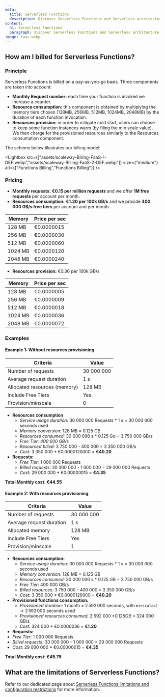 ```yaml
---
meta:
  title: Serverless Functions
  description: Discover Serverless Functions and Serverless architecture.
content:
  h1: Serverless Functions
  paragraph: Discover Serverless Functions and Serverless architecture.
image: faas.webp
---
```


## How am I billed for Serverless Functions?

### Principle

Serverless Functions is billed on a pay-as-you-go basis. Three components are taken into account:
* **Monthly Request number:** each time your function is invoked we increase a counter.
* **Resource consumption:** this component is obtained by multiplying the memory tiers chosen (128MB, 256MB, 512MB, 1024MB, 2048MB) by the duration of each function invocation.
* **Resources provision:** in order to mitigate cold start, users can choose to keep some function Instances warm (by filing the min scale value). We then charge for the provisioned resources similarly to the Resources consumption component.

The scheme below illustrates our billing model:

<Lightbox src={["assets/scaleway-Billing-FaaS-1-DEF.webp","assets/scaleway-Billing-FaaS-2-DEF.webp"]} size={"medium"}  alt={["Functions Billing","Functions Billing"]} />


### Pricing

* **Monthly requests:** **€0.15 per million requests** and we offer **1M free requests** per account per month.
* **Resources consumption:**  **€1.20 per 100k GB/s** and we provide **400 000 GB/s free tiers** per account and per month.

| Memory  | Price per sec |
|---------|-------------- |
| 128 MB  | €0.0000015    |
| 256 MB  | €0.0000030    |
| 512 MB  | €0.0000060    |
| 1024 MB | €0.0000120    |
| 2048 MB | €0.0000240    |

* **Resources provision:** €0.36 per 100k GB/s

| Memory  	| Price per sec |
|---------	|-------------	|
| 128 MB  	| €0.0000005  	|
| 256 MB  	| €0.0000009  	|
| 512 MB  	| €0.0000018  	|
| 1024 MB 	| €0.0000036  	|
| 2048 MB 	| €0.0000072  	|

### Examples

#### Example 1: Without resources provisioning

| Criteria                     	| Value      	|
|------------------------------	|------------	|
| Number of requests           	| 30 000 000 	|
| Average request duration     	| 1 s        	|
| Allocated resources (memory) 	| 128 MB     	|
| Include Free Tiers           	| Yes        	|
| Provision/minscale           	| 0          	|

* **Resources consumption**
    * *Service usage duration:* 30 000 000 Requests * 1 s = 30 000 000 seconds used
    * *Memory conversion:* 128 MB = 0.125 GB
    * *Resources consumed:* 30 000 000 s * 0.125 Go = 3 750 000 GB/s
    * *Free Tier: 400 000 GB/s*
    * *Resourced billed:* 3 750 000 - 400 000 = 3 350 000 GB/s
    * *Cost:* 3 350 000 * €0.0000120000 = **€40.20**
* **Requests:**
    * *Free Tier:* 1 000 000 Requests
    * *Billed requests:* 30 000 000 - 1 000 000 = 29 000 000 Requests
    * *Cost:*  29 000 000 * €0.00000015 = **€4.35**
   
**Total Monthly cost: €44.55**

#### Example 2: With resources provisioning

| Criteria                 	| Value      	|
|--------------------------	|------------	|
| Number of requests       	| 30 000 000 	|
| Average request duration 	| 1 s        	|
| Allocated memory         	| 128 MB     	|
| Include Free Tiers       	| Yes        	|
| Provision/minscale       	| 1          	|

* **Resources consumption:**
  * *Service usage duration:* 30 000 000 Requests * 1 s = 30 000 000 seconds used 
  * *Memory conversion:* 128 MB = 0.125 GB
  * *Resources consumed:* 30 000 000 s * 0.125 GB = 3 750 000 GB/s
  * *Free Tier:* 400 000 GB/s
  * *Billed resources:* 3 750 000 - 400 000 = 3 350 000 GB/s
  * *Cost:* 3 350 000 * €0.0000120000 = **€40.20**
* **Provisioned functions consumption:**
  * *Provisioned duration:* 1 month = 2 592 000 seconds, with `minscale=1` → 2 592 000 seconds used
  * *Provisioned resources consumed:* 2 592 000 *0.125GB = 324 000 GB/s
  * *Cost:* 324 000 * €0.0000036 = **€1.20**
* **Requests:**
 * *Free Tier:* 1 000 000 Requests
 * *Billed requests:* 30 000 000 - 1 000 000 = 29 000 000 Requests
 * *Cost:*  29 000 000 * €0.00000015 = **€4.35**

**Total Monthly cost: €45.75**

## What are the limitations of Serverless Functions?

Refer to our dedicated page about [Serverless Functions limitations and configuration restrictions](/compute/functions/reference-content/functions-limitations/) for more information.
